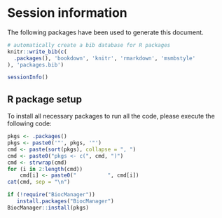 # Session information

The following packages have been used to generate this document.

```r
# automatically create a bib database for R packages
knitr::write_bib(c(
  .packages(), 'bookdown', 'knitr', 'rmarkdown', 'msmbstyle'
), 'packages.bib')
```

```r
sessionInfo()
```

## R package setup {#sec:setup2}

To install all necessary packages to run all the code, please execute
the following code:

```r
pkgs <- .packages()
pkgs <- paste0('"', pkgs, '"')
cmd <- paste(sort(pkgs), collapse = ", ")
cmd <- paste0("pkgs <- c(", cmd, ")")
cmd <- strwrap(cmd)
for (i in 2:length(cmd))
    cmd[i] <- paste0("          ", cmd[i])
cat(cmd, sep = "\n")
```

```r
if (!require("BiocManager"))
   install.packages("BiocManager")
BiocManager::install(pkgs)
```

